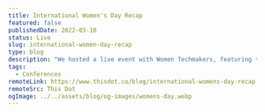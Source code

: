 ---
title: International Women's Day Recap
featured: false
publishedDate: 2022-03-10
status: Live
slug: international-women-day-recap
type: blog
description: "We hosted a live event with Women Techmakers, featuring talks and a panel discussion on this year's topic: progress over perfection."
tags:
  - Conferences
remoteLink: https://www.thisdot.co/blog/international-womens-day-recap
remoteSrc: This Dot
ogImage: ../../assets/blog/og-images/womens-day.webp
---

